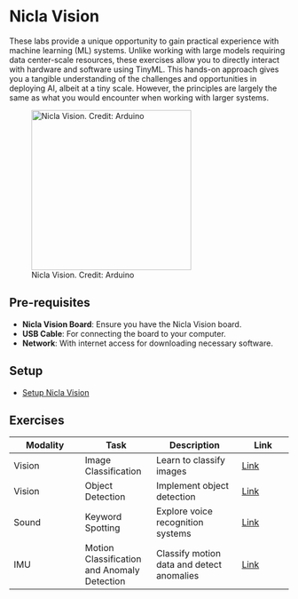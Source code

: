 # Nicla Vision {.unnumbered}

These labs provide a unique opportunity to gain practical experience with machine learning (ML) systems. Unlike working with large models requiring data center-scale resources, these exercises allow you to directly interact with hardware and software using TinyML. This hands-on approach gives you a tangible understanding of the challenges and opportunities in deploying AI, albeit at a tiny scale. However, the principles are largely the same as what you would encounter when working with larger systems.

![Nicla Vision. Credit: Arduino](./images/jpg/nicla_vision_quarter.jpeg){#fig-nicla_vision height=3in}


## Pre-requisites

- **Nicla Vision Board**: Ensure you have the Nicla Vision board.
- **USB Cable**: For connecting the board to your computer.
- **Network**: With internet access for downloading necessary software.

## Setup

- [Setup Nicla Vision](./setup/setup.qmd)

## Exercises

| **Modality** | **Task** | **Description** | **Link** |
|--------------|--------------|-----------------|----------|
| Vision       | Image Classification | Learn to classify images | [Link](./image_classification/image_classification.qmd) |
| Vision       | Object Detection     | Implement object detection | [Link](./object_detection/object_detection.qmd) |
| Sound        | Keyword Spotting                   | Explore voice recognition systems         | [Link](./kws/kws.qmd)                  |
| IMU          | Motion Classification and Anomaly Detection | Classify motion data and detect anomalies | [Link](./motion_classification/motion_classification.qmd) |